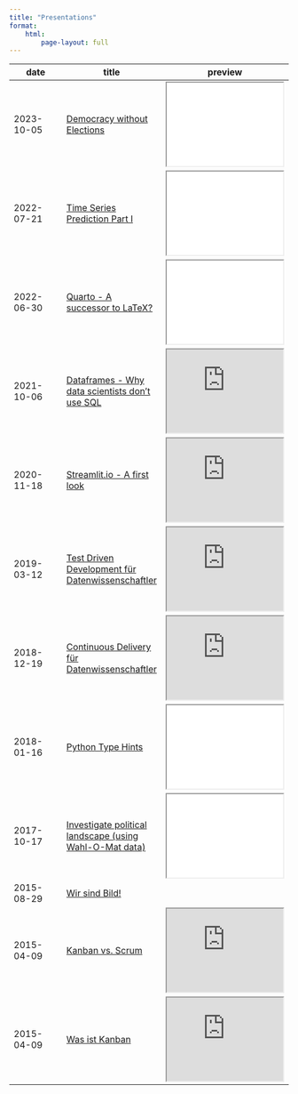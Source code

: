 ```yaml
---
title: "Presentations"
format: 
    html:
        page-layout: full
---
```


| date       | title | preview |
|------------|-------|---------|
| 2023-10-05 | [Democracy without Elections](demarchy/demarchy.qmd) | <iframe src="demarchy/demarchy.html" width="210rem" height="150rem"></iframe> |
| 2022-07-21 | [Time Series Prediction Part I](timeseries/timeseries.qmd) | <iframe src="timeseries/timeseries.html" width="210rem" height="150rem"></iframe> |
| 2022-06-30 | [Quarto - A successor to LaTeX?](quarto/quarto.qmd) | <iframe src="quarto/quarto.html" width="210rem" height="150rem"></iframe> |
| 2021-10-06 | [Dataframes - Why data scientists don't use SQL](https://slides.com/andimai/dataframes) | <iframe src="https://slides.com/andimai/dataframes/embed?style=light" width="210rem" height="150rem"></iframe> |
| 2020-11-18 | [Streamlit.io - A first look](https://slides.com/andimai/streamlit) | <iframe src="https://slides.com/andimai/streamlit/embed?style=light" width="210rem" height="150rem"></iframe>|
| 2019-03-12 | [Test Driven Development für Datenwissenschaftler](https://slides.com/andimai/test-driven-development) | <iframe src="https://slides.com/andimai/test-driven-development/embed?style=light" width="210rem" height="150rem"></iframe> |
| 2018-12-19 | [Continuous Delivery für Datenwissenschaftler](https://slides.com/andimai/continuous-delivery) | <iframe src="https://slides.com/andimai/continuous-delivery/embed?style=light" width="210rem" height="150rem"></iframe> |
| 2018-01-16 | [Python Type Hints](python_type_hints/index.qmd)| <iframe src="python_type_hints/index.html" width="210rem" height="150rem"></iframe> |
| 2017-10-17 | [Investigate political landscape (using Wahl-O-Mat data)](wahl-o-mat-data/index.qmd) | <iframe src="wahl-o-mat-data/index.html" width="210rem" height="150rem"></iframe> |
| 2015-08-29 | [Wir sind Bild!](https://gist.github.com/asmaier/932d08c5c96a2cd76f71) | |
| 2015-04-09 | [Kanban vs. Scrum](https://slides.com/andimai/kanban-vs-scrum) | <iframe src="https://slides.com/andimai/kanban-vs-scrum/embed?style=light" width="210rem" height="150rem"></iframe> |
| 2015-04-09 | [Was ist Kanban](https://slides.com/andimai/was-ist-kanban) | <iframe src="https://slides.com/andimai/was-ist-kanban/embed?style=light" width="210rem" height="150rem" ></iframe> |

